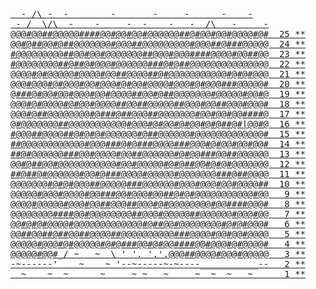 <pre class="calendar"><a aria-label="Day 25" href="/2022/day/25" class="calendar-day25">  - /\ -  -        -       -     -      -    -
 - /  \/\  -    -     -  -    -   -  /\   -     -
@@@#@@##@@@@@####@@#@@#@@#@@@@@@##@#@@#@@#@@@@#@#  <span class="calendar-day">25</span> <span class="calendar-mark-complete">*</span><span class="calendar-mark-verycomplete">*</span></a>
<a aria-label="Day 24" href="/2022/day/24" class="calendar-day24">@@#@##@@#@##@@@@@@@#@@@##@@@@@@@@@#@@@##@###@@@@@  <span class="calendar-day">24</span> <span class="calendar-mark-complete">*</span><span class="calendar-mark-verycomplete">*</span></a>
<a aria-label="Day 23" href="/2022/day/23" class="calendar-day23">#@@@@@@@@@##@@#@@#@@@@@@@##@@@#@@@####@@@@#@@##@@  <span class="calendar-day">23</span> <span class="calendar-mark-complete">*</span><span class="calendar-mark-verycomplete">*</span></a>
<a aria-label="Day 22" href="/2022/day/22" class="calendar-day22">#@@@@@@@@##@##@#@@@#@@@@@@###@#@##@@@@@@@@@@@@@@@  <span class="calendar-day">22</span> <span class="calendar-mark-complete">*</span><span class="calendar-mark-verycomplete">*</span></a>
<a aria-label="Day 21" href="/2022/day/21" class="calendar-day21">@@@@#@#@@@@@#@@@@#@@##@@@@##@#@@@@@@@@@@@#@#@#@@@  <span class="calendar-day">21</span> <span class="calendar-mark-complete">*</span><span class="calendar-mark-verycomplete">*</span></a>
<a aria-label="Day 20" href="/2022/day/20" class="calendar-day20">@@@#@@@#@#@@@#@@#@@@#@#@@#@@@@#@@@#@#@@@###@@@@@#  <span class="calendar-day">20</span> <span class="calendar-mark-complete">*</span><span class="calendar-mark-verycomplete">*</span></a>
<a aria-label="Day 19" href="/2022/day/19" class="calendar-day19">@###@#@@#@@#@@@#@@#@@@@##@@#@##@@@@@@@#@@@@@#@@#@  <span class="calendar-day">19</span> <span class="calendar-mark-complete">*</span><span class="calendar-mark-verycomplete">*</span></a>
<a aria-label="Day 18" href="/2022/day/18" class="calendar-day18">@@@#@#@@@@#@#@@#@@@@##@@##@@@@@##@@@#@@##@@@#@@@#  <span class="calendar-day">18</span> <span class="calendar-mark-complete">*</span><span class="calendar-mark-verycomplete">*</span></a>
<a aria-label="Day 17" href="/2022/day/17" class="calendar-day17">@@@#@##@@@@@@@@#@###@##@@@##@@@@@@@#@@#@@#@@####@  <span class="calendar-day">17</span> <span class="calendar-mark-complete">*</span><span class="calendar-mark-verycomplete">*</span></a>
<a aria-label="Day 16" href="/2022/day/16" class="calendar-day16">@#@@@@@@@##@@@@@@@@@@@#@@@#@#@@#@#@@#@#@##@#|@@#@  <span class="calendar-day">16</span> <span class="calendar-mark-complete">*</span><span class="calendar-mark-verycomplete">*</span></a>
<a aria-label="Day 15" href="/2022/day/15" class="calendar-day15">#@@@##@@@@##@#@#@#@@@@@@#@##@@@@@@#@@@@@@@@@@@@@#  <span class="calendar-day">15</span> <span class="calendar-mark-complete">*</span><span class="calendar-mark-verycomplete">*</span></a>
<a aria-label="Day 14" href="/2022/day/14" class="calendar-day14">##@@@@@@@@@@@@#@@@###@#@###@@@@###@@@#@#@@#@@#@@#  <span class="calendar-day">14</span> <span class="calendar-mark-complete">*</span><span class="calendar-mark-verycomplete">*</span></a>
<a aria-label="Day 13" href="/2022/day/13" class="calendar-day13">##@#@@@@@@###@@#@@@@#@@##@@@@@@#@#@@###@@##@@@@@@  <span class="calendar-day">13</span> <span class="calendar-mark-complete">*</span><span class="calendar-mark-verycomplete">*</span></a>
<a aria-label="Day 12" href="/2022/day/12" class="calendar-day12">@@#@##@@#@@@@@@@@@@@#@@#@@@@@#@#@##@@#@#@#@@@@@@@  <span class="calendar-day">12</span> <span class="calendar-mark-complete">*</span><span class="calendar-mark-verycomplete">*</span></a>
<a aria-label="Day 11" href="/2022/day/11" class="calendar-day11">##@##@#@@@@@@#@@#@###@@@@#@@@@@#@@@@@@@###@##@@@@  <span class="calendar-day">11</span> <span class="calendar-mark-complete">*</span><span class="calendar-mark-verycomplete">*</span></a>
<a aria-label="Day 10" href="/2022/day/10" class="calendar-day10">@@@@@@@#@#@#@@@##@@@@@###@@@@@@#@@@#@@@#@@#@@@@##  <span class="calendar-day">10</span> <span class="calendar-mark-complete">*</span><span class="calendar-mark-verycomplete">*</span></a>
<a aria-label="Day 9" href="/2022/day/9" class="calendar-day9">@@@@@#@@@#@@@@#@@###@@#@@@#@@##@#@#@@@@@@@@@@@#@@  <span class="calendar-day"> 9</span> <span class="calendar-mark-complete">*</span><span class="calendar-mark-verycomplete">*</span></a>
<a aria-label="Day 8" href="/2022/day/8" class="calendar-day8">@@@@#@@@@@#@@@#@@##@@@##@@@#@#@@@@@@@@#@@####@@@#  <span class="calendar-day"> 8</span> <span class="calendar-mark-complete">*</span><span class="calendar-mark-verycomplete">*</span></a>
<a aria-label="Day 7" href="/2022/day/7" class="calendar-day7">@@@@@@@@####@@#@@@@@@@@##@@@#@@@@@##@@@@@@#@@@#@@  <span class="calendar-day"> 7</span> <span class="calendar-mark-complete">*</span><span class="calendar-mark-verycomplete">*</span></a>
<a aria-label="Day 6" href="/2022/day/6" class="calendar-day6">@@#@#@#@@@@#@@@@@@@@@@@@@#@##@@#@@@@@@@@#@#@#@@@#  <span class="calendar-day"> 6</span> <span class="calendar-mark-complete">*</span><span class="calendar-mark-verycomplete">*</span></a>
<a aria-label="Day 5" href="/2022/day/5" class="calendar-day5">@@##@@##@##@@##@@@@##@@@@@@@@@@###@@@@#@@#@@#@@@@  <span class="calendar-day"> 5</span> <span class="calendar-mark-complete">*</span><span class="calendar-mark-verycomplete">*</span></a>
<a aria-label="Day 4" href="/2022/day/4" class="calendar-day4">@@@@@#@@@#@#@@@@@#@#@###@@#@#@@####@@#@@@#@#@@@@#  <span class="calendar-day"> 4</span> <span class="calendar-mark-complete">*</span><span class="calendar-mark-verycomplete">*</span></a>
<a aria-label="Day 3, two stars" href="/2022/day/3" class="calendar-day3 calendar-verycomplete">@@@@@#@<span class="calendar-color-g2">@</span><span class="calendar-color-g3">#</span><span class="calendar-color-s">_/</span><span class="calendar-color-u"> ~   ~  </span><span class="calendar-color-s">\ ' '. '.'.</span><span class="calendar-color-g3">@</span><span class="calendar-color-g2">@</span>@##@@@@#@@@#@@@@@  <span class="calendar-day"> 3</span> <span class="calendar-mark-complete">*</span><span class="calendar-mark-verycomplete">*</span></a>
<a aria-label="Day 2, two stars" href="/2022/day/2" class="calendar-day2 calendar-verycomplete"><span class="calendar-color-s">-~------'</span><span class="calendar-color-u">    ~    ~ </span><span class="calendar-color-s">'--~-----~-~----___________--</span>  <span class="calendar-day"> 2</span> <span class="calendar-mark-complete">*</span><span class="calendar-mark-verycomplete">*</span></a>
<a aria-label="Day 1, two stars" href="/2022/day/1" class="calendar-day1 calendar-verycomplete"><span class="calendar-color-u">  ~    ~  ~      ~     ~ ~   ~     ~  ~  ~   ~   </span>  <span class="calendar-day"> 1</span> <span class="calendar-mark-complete">*</span><span class="calendar-mark-verycomplete">*</span></a>
</pre>